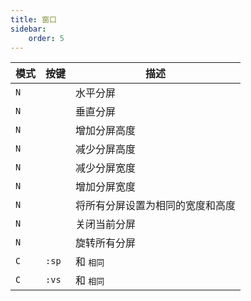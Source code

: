 ```yaml
---
title: 窗口
sidebar:
    order: 5
---
```



| 模式 | 按键                                     | 描述                                             |
| ---- | ---------------------------------------- | ------------------------------------------------ |
| `N`  | <Kbd linux="ctrl+w" /> <Kbd linux="s" /> | 水平分屏                                         |
| `N`  | <Kbd linux="ctrl+w" /> <Kbd linux="v" /> | 垂直分屏                                         |
| `N`  | <Kbd linux="ctrl+w" /> <Kbd linux="+" /> | 增加分屏高度                                     |
| `N`  | <Kbd linux="ctrl+w" /> <Kbd linux="-" /> | 减少分屏高度                                     |
| `N`  | <Kbd linux="ctrl+w" /> <Kbd linux=">" /> | 减少分屏宽度                                     |
| `N`  | <Kbd linux="ctrl+w" /> <Kbd linux="<" /> | 增加分屏宽度                                     |
| `N`  | <Kbd linux="ctrl+w" /> <Kbd linux="=" /> | 将所有分屏设置为相同的宽度和高度                 |
| `N`  | <Kbd linux="ctrl+w" /> <Kbd linux="c" /> | 关闭当前分屏                                     |
| `N`  | <Kbd linux="ctrl+w" /> <Kbd linux="r" /> | 旋转所有分屏                                     |
| `C`  | `:sp`                                    | 和 <Kbd linux="ctrl+w" /> <Kbd linux="s" /> 相同 |
| `C`  | `:vs`                                    | 和 <Kbd linux="ctrl+w" /> <Kbd linux="v" /> 相同 |
